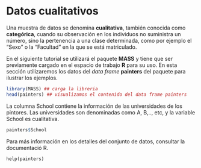 

# Datos cualitativos {#painters}

Una muestra de datos se denomina __cualitativa__, también conocida como __categórica__, cuando su observación en los individuos no suministra un número, sino la pertenencia a una clase determinada, como por ejemplo el "Sexo" o la "Facultad" en la que se está matriculado.

En el siguiente tutorial se utilizará el paquete __MASS__ y tiene que ser previamente cargado en el espacio de trabajo __R__ para su uso. En esta sección utilizaremos los datos del _data frame_ __painters__ del paquete para ilustrar los ejemplos.

```r
library(MASS) ## carga la libreria
head(painters) ## visualizamos el contenido del data frame painters
```

La columna School contiene la información de las universidades de los pintores. Las universidades son denominadas como A, B,.., etc, y la variable School es cualitativa.

```r
painters$School

```

Para más información en los detalles del conjunto de datos, consultar la documentació R.

```
help(painters)

```




